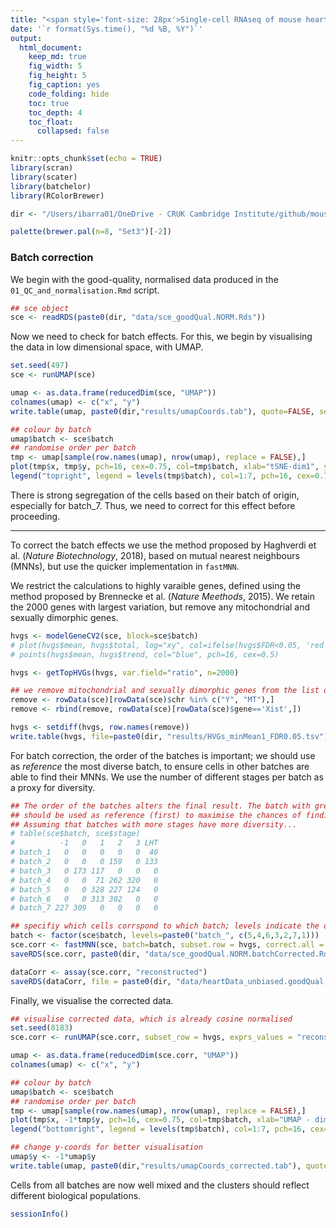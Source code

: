 ```yaml
---
title: "<span style='font-size: 28px'>Single-cell RNAseq of mouse heart development</style>"
date: '`r format(Sys.time(), "%d %B, %Y")`'
output:
  html_document:
    keep_md: true
    fig_width: 5
    fig_height: 5
    fig_caption: yes
    code_folding: hide
    toc: true
    toc_depth: 4
    toc_float: 
      collapsed: false
---
```


```r
knitr::opts_chunk$set(echo = TRUE)
library(scran)
library(scater)
library(batchelor)
library(RColorBrewer)

dir <- "/Users/ibarra01/OneDrive - CRUK Cambridge Institute/github/mouseHeart_earlyDev_atlas/"

palette(brewer.pal(n=8, "Set3")[-2])
```


### Batch correction

We begin with the good-quality, normalised data produced in the `01_QC_and_normalisation.Rmd` script.

```r
## sce object
sce <- readRDS(paste0(dir, "data/sce_goodQual.NORM.Rds"))
```

Now we need to check for batch effects. For this, we begin by visualising the data in low dimensional space, with UMAP.

```r
set.seed(497)
sce <- runUMAP(sce)

umap <- as.data.frame(reducedDim(sce, "UMAP"))
colnames(umap) <- c("x", "y")
write.table(umap, paste0(dir,"results/umapCoords.tab"), quote=FALSE, sep="\t")

## colour by batch
umap$batch <- sce$batch
## randomise order per batch
tmp <- umap[sample(row.names(umap), nrow(umap), replace = FALSE),]
plot(tmp$x, tmp$y, pch=16, cex=0.75, col=tmp$batch, xlab="tSNE-dim1", ylab="tSNE-dim2", bty="l")
legend("topright", legend = levels(tmp$batch), col=1:7, pch=16, cex=0.75)
```

There is strong segregation of the cells based on their batch of origin, especially for batch_7. Thus, we need to correct for this effect before proceeding.

----

To correct the batch effects we use the method proposed by Haghverdi et al. (*Nature Biotechnology*, 2018), based on mutual nearest neighbours (MNNs), but use the quicker implementation in `fastMNN`. 

We restrict the calculations to highly varaible genes, defined using the method proposed by Brennecke et al. (*Nature Meethods*, 2015). We retain the 2000 genes with largest variation, but remove any mitochondrial and sexually dimorphic genes.

```r
hvgs <- modelGeneCV2(sce, block=sce$batch)
# plot(hvgs$mean, hvgs$total, log="xy", col=ifelse(hvgs$FDR<0.05, 'red', 'black'))
# points(hvgs$mean, hvgs$trend, col="blue", pch=16, cex=0.5)

hvgs <- getTopHVGs(hvgs, var.field="ratio", n=2000)

## we remove mitochondrial and sexually dimorphic genes from the list of HVGs
remove <- rowData(sce)[rowData(sce)$chr %in% c("Y", "MT"),]
remove <- rbind(remove, rowData(sce)[rowData(sce)$gene=='Xist',])

hvgs <- setdiff(hvgs, row.names(remove))
write.table(hvgs, file=paste0(dir, "results/HVGs_minMean1_FDR0.05.tsv"), quote = FALSE, col.names = FALSE, row.names = FALSE)
```

For batch correction, the order of the batches is important; we should use as *reference* the most diverse batch, to ensure cells in other batches are able to find their MNNs. We use the number of different stages per batch as a proxy for diversity.

```r
## The order of the batches alters the final result. The batch with greatest diversity
## should be used as reference (first) to maximise the chances of finding MNNs. 
## Assuming that batches with more stages have more diversity...
# table(sce$batch, sce$stage)
#          -1   0   1   2   3 LHT
# batch_1   0   0   0   0   0  40
# batch_2   0   0   0 159   0 133
# batch_3   0 173 117   0   0   0
# batch_4   0   0  71 262 320   0
# batch_5   0   0 328 227 124   0
# batch_6   0   0 313 302   0   0
# batch_7 227 309   0   0   0   0

## specifiy which cells corrspond to which batch; levels indicate the order for merging
batch <- factor(sce$batch, levels=paste0("batch_", c(5,4,6,3,2,7,1)))
sce.corr <- fastMNN(sce, batch=batch, subset.row = hvgs, correct.all = TRUE)
saveRDS(sce.corr, paste0(dir, "data/sce_goodQual.NORM.batchCorrected.Rds"))

dataCorr <- assay(sce.corr, "reconstructed")
saveRDS(dataCorr, file = paste0(dir, "data/heartData_unbiased.goodQual.NORM.batchCorrected.Rds"))
```

Finally, we visualise the corrected data.

```r
## visualise corrected data, which is already cosine normalised
set.seed(8183)
sce.corr <- runUMAP(sce.corr, subset_row = hvgs, exprs_values = "reconstructed", n_neighbors=50, min_dist = 0.1)

umap <- as.data.frame(reducedDim(sce.corr, "UMAP"))
colnames(umap) <- c("x", "y")

## colour by batch
umap$batch <- sce$batch
## randomise order per batch
tmp <- umap[sample(row.names(umap), nrow(umap), replace = FALSE),]
plot(tmp$x, -1*tmp$y, pch=16, cex=0.75, col=tmp$batch, xlab="UMAP - dim1", ylab="UMAP - dim2", bty="l")
legend("bottomright", legend = levels(tmp$batch), col=1:7, pch=16, cex=0.75)

## change y-coords for better visualisation
umap$y <- -1*umap$y
write.table(umap, paste0(dir,"results/umapCoords_corrected.tab"), quote=FALSE, sep="\t")
```

Cells from all batches are now well mixed and the clusters should reflect different biological populations.

```r
sessionInfo()
```
